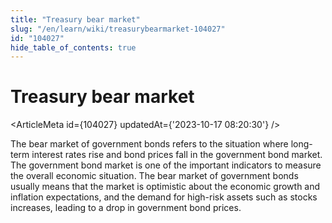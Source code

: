 ```yaml
---
title: "Treasury bear market"
slug: "/en/learn/wiki/treasurybearmarket-104027"
id: "104027"
hide_table_of_contents: true
---
```



<Breadcrumbs current="Treasury bear market" />

# Treasury bear market

<ArticleMeta id={104027} updatedAt={'2023-10-17 08:20:30'} />
<div className='border-solid border-b border-t-0 my-4 border-[var(--ifm-color-gray-300)]' />

The bear market of government bonds refers to the situation where long-term interest rates rise and bond prices fall in the government bond market. The government bond market is one of the important indicators to measure the overall economic situation. The bear market of government bonds usually means that the market is optimistic about the economic growth and inflation expectations, and the demand for high-risk assets such as stocks increases, leading to a drop in government bond prices.
